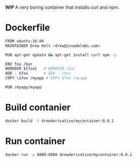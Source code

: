 '''WIP''' A very boring container that installs curl and npm.
=Dockerfile=
<syntaxhighlight  lang=bash>
FROM ubuntu:16.04
MAINTAINER Drew Holt <drew@invadelabs.com>

RUN apt-get update && apt-get install curl npm -y

ENV foo /bar
WORKDIR ${foo}   # WORKDIR /bar
ADD . $foo       # ADD . /bar
COPY \$foo /myapp # COPY $foo /myapp

RUN /myapp/myapp
</syntaxhighlight>

=Build contanier=
<syntaxhighlight lang=bash>
docker build -t drewderivative/mycontainer:0.0.1
</syntaxhighlight>

=Run container=
<syntaxhighlight lang=bash>
docker run -p 8000:8888 drewderivative/mycontainer:0.0.1
</syntaxhighlight>